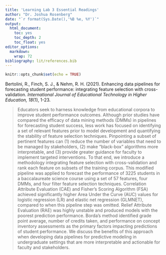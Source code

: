 ```yaml
---
title: 'Learning Lab 3 Essential Readings'
author: "Dr. Joshua Rosenberg"
date: "`r format(Sys.Date(),'%B %e, %Y')`"
output:
  html_document:
    toc: yes
    toc_depth: 2
    toc_float: yes
editor_options:
  markdown:
    wrap: 72
bibliography: lit/references.bib
---
```


```r
knitr::opts_chunk$set(echo = TRUE)
```

Bertolini, R., Finch, S. J., & Nehm, R. H. (2021). Enhancing data pipelines for forecasting student performance: integrating feature selection with cross-validation. *International Journal of Educational Technology in Higher Education, 18*(1), 1-23.

> Educators seek to harness knowledge from educational corpora to improve student performance outcomes. Although prior studies have compared the efficacy of data mining methods (DMMs) in pipelines for forecasting student success, less work has focused on identifying a set of relevant features prior to model development and quantifying the stability of feature selection techniques. Pinpointing a subset of pertinent features can (1) reduce the number of variables that need to be managed by stakeholders, (2) make “black-box” algorithms more interpretable, and (3) provide greater guidance for faculty to implement targeted interventions. To that end, we introduce a methodology integrating feature selection with cross-validation and rank each feature on subsets of the training corpus. This modified pipeline was applied to forecast the performance of 3225 students in a baccalaureate science course using a set of 57 features, four DMMs, and four filter feature selection techniques. Correlation Attribute Evaluation (CAE) and Fisher’s Scoring Algorithm (FSA) achieved significantly higher Area Under the Curve (AUC) values for logistic regression (LR) and elastic net regression (GLMNET), compared to when this pipeline step was omitted. Relief Attribute Evaluation (RAE) was highly unstable and produced models with the poorest prediction performance. Borda’s method identified grade point average, number of credits taken, and performance on concept inventory assessments as the primary factors impacting predictions of student performance. We discuss the benefits of this approach when developing data pipelines for predictive modeling in undergraduate settings that are more interpretable and actionable for faculty and stakeholders.